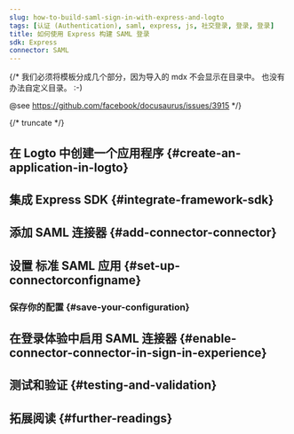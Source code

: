 ```yaml
---
slug: how-to-build-saml-sign-in-with-express-and-logto
tags: [认证 (Authentication), saml, express, js, 社交登录, 登录, 登录]
title: 如何使用 Express 构建 SAML 登录
sdk: Express
connector: SAML
---
```


{/*
  我们必须将模板分成几个部分，因为导入的 mdx 不会显示在目录中。
  也没有办法自定义目录。 :-)

  @see https://github.com/facebook/docusaurus/issues/3915
*/}




{/* truncate */}

<Intro connector={connector} sdk="Express" link="https://expressjs.com" />

## 在 Logto 中创建一个应用程序 \{#create-an-application-in-logto}

<CreateApplication type="Traditional web" framework="Express" />

## 集成 Express SDK \{#integrate-framework-sdk}

<IntegrateSdk />

## 添加 SAML 连接器 \{#add-connector-connector}

<AddSocialConnector connector={connector} framework="Express" />

## 设置 标准 SAML 应用 \{#set-up-connectorconfigname}

<ConnectorGuide />

### 保存你的配置 \{#save-your-configuration}

<SaveYourConfiguration connector={connector} />

## 在登录体验中启用 SAML 连接器 \{#enable-connector-connector-in-sign-in-experience}

<EnableSocialConnector connector={connector} />

## 测试和验证 \{#testing-and-validation}

<TestingAndValidation connector={connector} sdk="Express" />

## 拓展阅读 \{#further-readings}

<FurtherReadings />